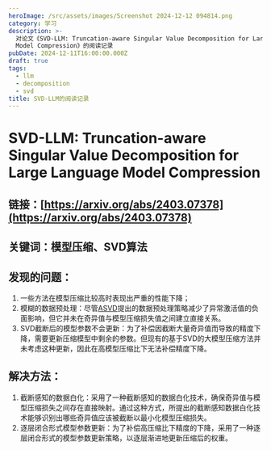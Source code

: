 ```yaml
---
heroImage: /src/assets/images/Screenshot 2024-12-12 094814.png
category: 学习
description: >-
  对论文《SVD-LLM: Truncation-aware Singular Value Decomposition for Large Language
  Model Compression》的阅读记录
pubDate: 2024-12-11T16:00:00.000Z
draft: true
tags:
  - llm
  - decomposition
  - svd
title: SVD-LLM的阅读记录
---
```


# SVD-LLM: Truncation-aware Singular Value Decomposition for Large Language Model Compression

## 链接：[https://arxiv.org/abs/2403.07378](https://arxiv.org/abs/2403.07378)

## 关键词：模型压缩、SVD算法

## 发现的问题：

1. 一些方法在模型压缩比较高时表现出严重的性能下降；
2. 模糊的数据预处理：尽管[ASVD](https://arxiv.org/abs/2312.05821)提出的数据预处理策略减少了异常激活值的负面影响，但它并未在奇异值与模型压缩损失值之间建立直接关系。
3. SVD截断后的模型参数不会更新：为了补偿因截断大量奇异值而导致的精度下降，需要更新压缩模型中剩余的参数。但现有的基于SVD的大模型压缩方法并未考虑这种更新，因此在高模型压缩比下无法补偿精度下降。

## 解决方法：

1. 截断感知的数据白化：采用了一种截断感知的数据白化技术，确保奇异值与模型压缩损失之间存在直接映射。通过这种方式，所提出的截断感知数据白化技术能够识别出哪些奇异值应该被截断以最小化模型压缩损失。
2. 逐层闭合形式模型参数更新：为了补偿高压缩比下精度的下降，采用了一种逐层闭合形式的模型参数更新策略，以逐层渐进地更新压缩后的权重。
